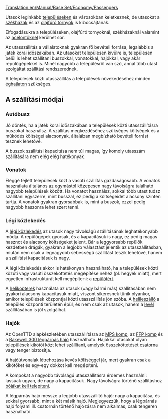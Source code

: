 [[Translation:en/Manual/Base Set/Economy/Passengers]]

{{hu/Rakomány|név=Utasok
|kép=Town.png
|termeli=[[hu/Manual/Települések|település]], [[hu/Manual/Base Set/Economy/Olajfúró torony|olajfúró torony]], [[hu/Manual/Székház|székház]]
|fogadja=[[hu/Manual/Települések|település]], [[hu/Manual/Base Set/Economy/Olajfúró torony|olajfúró torony]], [[hu/Manual/Base Set/Economy/Acélöntő|acélöntő]], [[hu/Manual/Székház|székház]]
}}

Utasok leginkább [[hu/Manual/Települések|településeken]] és városokban keletkeznek, de utasokat a [[hu/Manual/Székház|székházak]] és az [[hu/Manual/Base Set/Economy/Olajfúró torony|olajfúró tornyok]] is kibocsájtanak.

Elfogadásukra a településeken, olajfúró tornyoknál, székházaknál valamint az [[hu/Manual/Base Set/Economy/Acélöntő|acélöntőknél]] kerülhet sor.

Az utasszállítás a vállalatoknak gyakran fő bevételi forrása, legalábbis a játék korai időszakában. Az utasokat településen kívülre is, településen belül is lehet szállítani buszokkal, vonatokkal, hajókkal, vagy akár repülőgépekkel is. Minél nagyobb a településről van szó, annál több utast szolgáltat szállítási rendszerednek.

A települések közti utasszállítás a települések növekedéséhez minden [[hu/Manual/Éghajlatok|éghajlaton]] szükséges.

==A szállítási módjai==

===Autóbusz===
Jó döntés, ha a játék korai időszakában a települések közti utasszállításra buszokat használsz. A szállítás megkezdéséhez szükséges költségek és a működés költségei alacsonyak, általában megbízható bevételi forrást tesznek lehetővé.

A buszok szállítási kapacitása nem túl magas, így komoly utasszám szállítására nem elég elég hatékonyak

===Vonatok===
Eléggé fejlett települések közt a vasúti szállítás gazdaságosabb. A vonatok használata általános az egymástól közepesen nagy távolságra található nagyobb települések között. Ha vonatot használsz, sokkal több utast tudsz szállítani egyszerre, mint busszal, ez pedig a költségeidet alacsony szinten tartja. A vonatok gyakran gyorsabbak is, mint a buszok, ezzel pedig nagyobb haszonra lehet szert tenni. 

===Légi közlekedés===
A [[hu/Manual/Base Set/Vehicles/Légi járművek|légi közlekedés]] az utasok nagy távolságú szállításának leghatékonyabb módja. A repülőgépek gyorsak, és a kapacitásuk is nagy, ez pedig magas hasznot és alacsony költségeket jelent. Bár a leggyorsabb repülők kezdetben drágák, gyakran a legjobb választást jelentik az utasszállításban, miután nem csak a legnagyobb sebességű szállítást teszik lehetővé, hanem a szállítási kapacitásuk is nagy.

A légi közlekedés akkor is hatékonyan használható, ha a települések közti közúti vagy vasúti összeköttetés megépítése nehéz (pl. hegyek miatt), mert egyetlen infrastruktúrát kell megépíteni: a [[hu/Manual/Repülőterek|repülőtért]].

A [[hu/Manual/Base Set/Vehicles/Légi járművek|helikopterek]] használata az utasok (vagy bármi más) szállításában nem gyakori alacsony kapacitásuk miatt, viszont sikeresnek tűnik olyankor, amikor települések központjai közti utasszállítás jön szóba. A [[hu/Manual/Repülőterek#Helileszálló|helileszálló]] a település központi területén épül, és nem csak az utasok, hanem a [[hu/Manual/Base Set/Economy/Levél|levél]] szállításában is jól szolgálhat.

===Hajók===
Az OpenTTD alapkészletében utasszállításra az [[hu/Manual/Base Set/Vehicles/MPS komp|MPS komp]], az [[hu/Manual/Base Set/Vehicles/FFP komp|FFP komp]] és a [[hu/Manual/Base Set/Vehicles/Bakewell 300 légpárnás hajó|Bakewell 300 légpárnás hajó]] használható. Hajókkal utasokat olyan települések kikötői közt lehet szállítani, amelyek összeköttetését [[hu/Manual/Víziutak létesítése|csatorna]] vagy tenger biztosítja.

A hajóútvonalak létrehozása kevés költséggel jár, mert gyakran csak a kikötőket és egy-egy dokkot kell megépíteni.

A kompokat a nagyobb távolságú utasszállításra érdemes használni: lassúak ugyan, de nagy a kapacitásuk. Nagy távolságra történő szállításhoz [[hu/Manual/Bója telepítése|bójákat kell telepíteni]].

A légpárnás hajó messze a legjobb utasszállító hajó: nagy a kapacitása, és sokkal gyorsabb, mint a két másik hajó. Megjegyezzük, hogy a légpárnás hajó folyami ill. csatornán történő hajózásra nem alkalmas, csak tengeren használható.

{{hu/Navbox Rakomány}}